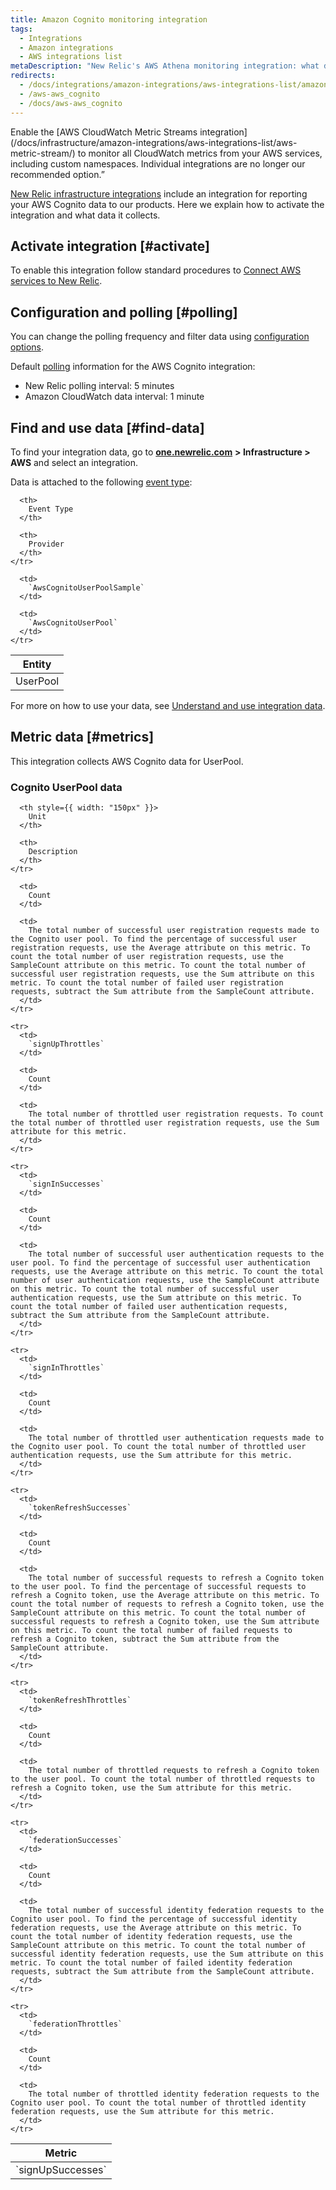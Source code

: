 ```yaml
---
title: Amazon Cognito monitoring integration
tags:
  - Integrations
  - Amazon integrations
  - AWS integrations list
metaDescription: "New Relic's AWS Athena monitoring integration: what data it reports, and how to enable it."
redirects:
  - /docs/integrations/amazon-integrations/aws-integrations-list/amazon-cognito-monitoring-integration
  - /aws-aws_cognito
  - /docs/aws-aws_cognito
---
```


<Callout variant="caution">
  Enable the [AWS CloudWatch Metric Streams integration](/docs/infrastructure/amazon-integrations/aws-integrations-list/aws-metric-stream/) to monitor all CloudWatch metrics from your AWS services, including custom namespaces. Individual integrations are no longer our recommended option.”
</Callout>

[New Relic infrastructure integrations](/docs/infrastructure/integrations-getting-started/getting-started/introduction-infrastructure-integrations) include an integration for reporting your AWS Cognito data to our products. Here we explain how to activate the integration and what data it collects.

## Activate integration [#activate]

To enable this integration follow standard procedures to [Connect AWS services to New Relic](/docs/infrastructure/infrastructure-integrations/getting-started/connect-aws-integrations-infrastructure).

## Configuration and polling [#polling]

You can change the polling frequency and filter data using [configuration options](/docs/integrations/new-relic-integrations/getting-started/configure-polling-frequency-data-collection-cloud-integrations).

Default [polling](/docs/infrastructure/amazon-integrations/aws-integrations-list/aws-polling-intervals-infrastructure-integrations) information for the AWS Cognito integration:

* New Relic polling interval: 5 minutes
* Amazon CloudWatch data interval: 1 minute

## Find and use data [#find-data]

To find your integration data, go to [**one.newrelic.com**](http://one.newrelic.com) **> Infrastructure > AWS** and select an integration.

Data is attached to the following [event type](/docs/insights/use-insights-ui/getting-started/introduction-new-relic-insights#event-type):

<table>
  <thead>
    <tr>
      <th>
        Entity
      </th>

      <th>
        Event Type
      </th>

      <th>
        Provider
      </th>
    </tr>
  </thead>

  <tbody>
    <tr>
      <td>
        UserPool
      </td>

      <td>
        `AwsCognitoUserPoolSample`
      </td>

      <td>
        `AwsCognitoUserPool`
      </td>
    </tr>
  </tbody>
</table>

For more on how to use your data, see [Understand and use integration data](/docs/infrastructure/integrations/find-use-infrastructure-integration-data).

## Metric data [#metrics]

This integration collects AWS Cognito data for UserPool.

### Cognito UserPool data

<table>
  <thead>
    <tr>
      <th style={{ width: "275px" }}>
        Metric
      </th>

      <th style={{ width: "150px" }}>
        Unit
      </th>

      <th>
        Description
      </th>
    </tr>
  </thead>

  <tbody>
    <tr>
      <td>
        `signUpSuccesses`
      </td>

      <td>
        Count
      </td>

      <td>
        The total number of successful user registration requests made to the Cognito user pool. To find the percentage of successful user registration requests, use the Average attribute on this metric. To count the total number of user registration requests, use the SampleCount attribute on this metric. To count the total number of successful user registration requests, use the Sum attribute on this metric. To count the total number of failed user registration requests, subtract the Sum attribute from the SampleCount attribute.
      </td>
    </tr>

    <tr>
      <td>
        `signUpThrottles`
      </td>

      <td>
        Count
      </td>

      <td>
        The total number of throttled user registration requests. To count the total number of throttled user registration requests, use the Sum attribute for this metric.
      </td>
    </tr>

    <tr>
      <td>
        `signInSuccesses`
      </td>

      <td>
        Count
      </td>

      <td>
        The total number of successful user authentication requests to the user pool. To find the percentage of successful user authentication requests, use the Average attribute on this metric. To count the total number of user authentication requests, use the SampleCount attribute on this metric. To count the total number of successful user authentication requests, use the Sum attribute on this metric. To count the total number of failed user authentication requests, subtract the Sum attribute from the SampleCount attribute.
      </td>
    </tr>

    <tr>
      <td>
        `signInThrottles`
      </td>

      <td>
        Count
      </td>

      <td>
        The total number of throttled user authentication requests made to the Cognito user pool. To count the total number of throttled user authentication requests, use the Sum attribute for this metric.
      </td>
    </tr>

    <tr>
      <td>
        `tokenRefreshSuccesses`
      </td>

      <td>
        Count
      </td>

      <td>
        The total number of successful requests to refresh a Cognito token to the user pool. To find the percentage of successful requests to refresh a Cognito token, use the Average attribute on this metric. To count the total number of requests to refresh a Cognito token, use the SampleCount attribute on this metric. To count the total number of successful requests to refresh a Cognito token, use the Sum attribute on this metric. To count the total number of failed requests to refresh a Cognito token, subtract the Sum attribute from the SampleCount attribute.
      </td>
    </tr>

    <tr>
      <td>
        `tokenRefreshThrottles`
      </td>

      <td>
        Count
      </td>

      <td>
        The total number of throttled requests to refresh a Cognito token to the user pool. To count the total number of throttled requests to refresh a Cognito token, use the Sum attribute for this metric.
      </td>
    </tr>

    <tr>
      <td>
        `federationSuccesses`
      </td>

      <td>
        Count
      </td>

      <td>
        The total number of successful identity federation requests to the Cognito user pool. To find the percentage of successful identity federation requests, use the Average attribute on this metric. To count the total number of identity federation requests, use the SampleCount attribute on this metric. To count the total number of successful identity federation requests, use the Sum attribute on this metric. To count the total number of failed identity federation requests, subtract the Sum attribute from the SampleCount attribute.
      </td>
    </tr>

    <tr>
      <td>
        `federationThrottles`
      </td>

      <td>
        Count
      </td>

      <td>
        The total number of throttled identity federation requests to the Cognito user pool. To count the total number of throttled identity federation requests, use the Sum attribute for this metric.
      </td>
    </tr>
  </tbody>
</table>
